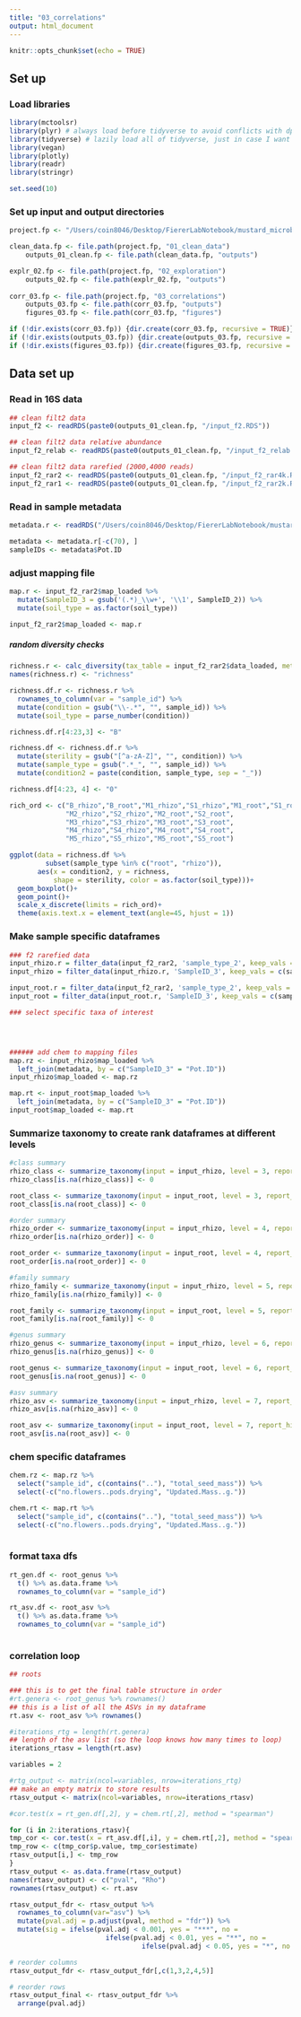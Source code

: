 ```yaml
---
title: "03_correlations"
output: html_document
---
```


```r
knitr::opts_chunk$set(echo = TRUE)
```

## Set up

### Load libraries
```r
library(mctoolsr)
library(plyr) # always load before tidyverse to avoid conflicts with dplyr
library(tidyverse) # lazily load all of tidyverse, just in case I want to use it.
library(vegan)
library(plotly)
library(readr)
library(stringr)

set.seed(10)
```

### Set up input and output directories
```r
project.fp <- "/Users/coin8046/Desktop/FiererLabNotebook/mustard_microbiome/mustard_16S/r_analyses"

clean_data.fp <- file.path(project.fp, "01_clean_data")
    outputs_01_clean.fp <- file.path(clean_data.fp, "outputs")

explr_02.fp <- file.path(project.fp, "02_exploration")
    outputs_02.fp <- file.path(explr_02.fp, "outputs")
    
corr_03.fp <- file.path(project.fp, "03_correlations")
    outputs_03.fp <- file.path(corr_03.fp, "outputs")
    figures_03.fp <- file.path(corr_03.fp, "figures")

if (!dir.exists(corr_03.fp)) {dir.create(corr_03.fp, recursive = TRUE)}    
if (!dir.exists(outputs_03.fp)) {dir.create(outputs_03.fp, recursive = TRUE)}
if (!dir.exists(figures_03.fp)) {dir.create(figures_03.fp, recursive = TRUE)}
```

## Data set up 

### Read in 16S data
```r
## clean filt2 data
input_f2 <- readRDS(paste0(outputs_01_clean.fp, "/input_f2.RDS"))

## clean filt2 data relative abundance
input_f2_relab <- readRDS(paste0(outputs_01_clean.fp, "/input_f2_relab.RDS"))

## clean filt2 data rarefied (2000,4000 reads)
input_f2_rar2 <- readRDS(paste0(outputs_01_clean.fp, "/input_f2_rar4k.RDS"))
input_f2_rar1 <- readRDS(paste0(outputs_01_clean.fp, "/input_f2_rar2k.RDS"))

```

### Read in sample metadata
```r
metadata.r <- readRDS("/Users/coin8046/Desktop/FiererLabNotebook/mustard_microbiome/mustard_chem/01_outputs/plant.chem_data.RDS")

metadata <- metadata.r[-c(70), ]
sampleIDs <- metadata$Pot.ID

```

### adjust mapping file
```r
map.r <- input_f2_rar2$map_loaded %>% 
  mutate(SampleID_3 = gsub('(.*)_\\w+', '\\1', SampleID_2)) %>% 
  mutate(soil_type = as.factor(soil_type))

input_f2_rar2$map_loaded <- map.r
```


##### random diversity checks
```r
richness.r <- calc_diversity(tax_table = input_f2_rar2$data_loaded, metric = 'richness') %>% as.data.frame()
names(richness.r) <- "richness"

richness.df.r <- richness.r %>% 
  rownames_to_column(var = "sample_id") %>% 
  mutate(condition = gsub("\\-.*", "", sample_id)) %>% 
  mutate(soil_type = parse_number(condition)) 

richness.df.r[4:23,3] <- "B"

richness.df <- richness.df.r %>% 
  mutate(sterility = gsub("[^a-zA-Z]", "", condition)) %>% 
  mutate(sample_type = gsub(".*_", "", sample_id)) %>% 
  mutate(condition2 = paste(condition, sample_type, sep = "_"))

richness.df[4:23, 4] <- "0"

rich_ord <- c("B_rhizo","B_root","M1_rhizo","S1_rhizo","M1_root","S1_root",
              "M2_rhizo","S2_rhizo","M2_root","S2_root",
              "M3_rhizo","S3_rhizo","M3_root","S3_root",
              "M4_rhizo","S4_rhizo","M4_root","S4_root",
              "M5_rhizo","S5_rhizo","M5_root","S5_root")

ggplot(data = richness.df %>% 
         subset(sample_type %in% c("root", "rhizo")),
       aes(x = condition2, y = richness, 
           shape = sterility, color = as.factor(soil_type)))+
  geom_boxplot()+
  geom_point()+
  scale_x_discrete(limits = rich_ord)+
  theme(axis.text.x = element_text(angle=45, hjust = 1))

```


### Make sample specific dataframes
```r

### f2 rarefied data
input_rhizo.r = filter_data(input_f2_rar2, 'sample_type_2', keep_vals = c("rhizo", "rihzo"))
input_rhizo = filter_data(input_rhizo.r, 'SampleID_3', keep_vals = c(sampleIDs))

input_root.r = filter_data(input_f2_rar2, 'sample_type_2', keep_vals = c("root"))
input_root = filter_data(input_root.r, 'SampleID_3', keep_vals = c(sampleIDs))

### select specific taxa of interest




###### add chem to mapping files
map.rz <- input_rhizo$map_loaded %>% 
  left_join(metadata, by = c("SampleID_3" = "Pot.ID"))
input_rhizo$map_loaded <- map.rz

map.rt <- input_root$map_loaded %>% 
  left_join(metadata, by = c("SampleID_3" = "Pot.ID"))
input_root$map_loaded <- map.rt
```

### Summarize taxonomy to create rank dataframes at different levels
```r

#class summary
rhizo_class <- summarize_taxonomy(input = input_rhizo, level = 3, report_higher_tax = TRUE)
rhizo_class[is.na(rhizo_class)] <- 0

root_class <- summarize_taxonomy(input = input_root, level = 3, report_higher_tax = TRUE)
root_class[is.na(root_class)] <- 0

#order summary
rhizo_order <- summarize_taxonomy(input = input_rhizo, level = 4, report_higher_tax = TRUE)
rhizo_order[is.na(rhizo_order)] <- 0

root_order <- summarize_taxonomy(input = input_root, level = 4, report_higher_tax = TRUE)
root_order[is.na(root_order)] <- 0

#family summary
rhizo_family <- summarize_taxonomy(input = input_rhizo, level = 5, report_higher_tax = TRUE)
rhizo_family[is.na(rhizo_family)] <- 0

root_family <- summarize_taxonomy(input = input_root, level = 5, report_higher_tax = TRUE)
root_family[is.na(root_family)] <- 0

#genus summary
rhizo_genus <- summarize_taxonomy(input = input_rhizo, level = 6, report_higher_tax = TRUE)
rhizo_genus[is.na(rhizo_genus)] <- 0

root_genus <- summarize_taxonomy(input = input_root, level = 6, report_higher_tax = TRUE)
root_genus[is.na(root_genus)] <- 0

#asv summary
rhizo_asv <- summarize_taxonomy(input = input_rhizo, level = 7, report_higher_tax = TRUE)
rhizo_asv[is.na(rhizo_asv)] <- 0

root_asv <- summarize_taxonomy(input = input_root, level = 7, report_higher_tax = TRUE)
root_asv[is.na(root_asv)] <- 0

```

### chem specific dataframes
```r
chem.rz <- map.rz %>% 
  select("sample_id", c(contains(".."), "total_seed_mass")) %>% 
  select(-c("no.flowers..pods.drying", "Updated.Mass..g."))

chem.rt <- map.rt %>% 
  select("sample_id", c(contains(".."), "total_seed_mass")) %>% 
  select(-c("no.flowers..pods.drying", "Updated.Mass..g."))
  
```

### format taxa dfs
```r
rt_gen.df <- root_genus %>% 
  t() %>% as.data.frame %>% 
  rownames_to_column(var = "sample_id")

rt_asv.df <- root_asv %>% 
  t() %>% as.data.frame %>% 
  rownames_to_column(var = "sample_id")
  
```

### correlation loop
```r
## roots

### this is to get the final table structure in order
#rt.genera <- root_genus %>% rownames()
## this is a list of all the ASVs in my dataframe
rt.asv <- root_asv %>% rownames()

#iterations_rtg = length(rt.genera)
## length of the asv list (so the loop knows how many times to loop)
iterations_rtasv = length(rt.asv)

variables = 2

#rtg_output <- matrix(ncol=variables, nrow=iterations_rtg)
## make an empty matrix to store results
rtasv_output <- matrix(ncol=variables, nrow=iterations_rtasv)

#cor.test(x = rt_gen.df[,2], y = chem.rt[,2], method = "spearman")

for (i in 2:iterations_rtasv){
tmp_cor <- cor.test(x = rt_asv.df[,i], y = chem.rt[,2], method = "spearman")
tmp_row <- c(tmp_cor$p.value, tmp_cor$estimate)
rtasv_output[i,] <- tmp_row 
}
rtasv_output <- as.data.frame(rtasv_output)
names(rtasv_output) <- c("pval", "Rho")
rownames(rtasv_output) <- rt.asv

rtasv_output_fdr <- rtasv_output %>% 
  rownames_to_column(var="asv") %>% 
  mutate(pval.adj = p.adjust(pval, method = "fdr")) %>% 
  mutate(sig = ifelse(pval.adj < 0.001, yes = "***", no = 
                        ifelse(pval.adj < 0.01, yes = "**", no = 
                                 ifelse(pval.adj < 0.05, yes = "*", no = "ns"))))

# reorder columns
rtasv_output_fdr <- rtasv_output_fdr[,c(1,3,2,4,5)]

# reorder rows
rtasv_output_final <- rtasv_output_fdr %>% 
  arrange(pval.adj)
```

